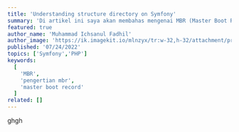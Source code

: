 ---
title: 'Understanding structure directory on Symfony'
summary: 'Di artikel ini saya akan membahas mengenai MBR (Master Boot Record) : Pengertian, Fungsi, dan Cara Kerja.'
featured: true
author_name: 'Muhammad Ichsanul Fadhil'
author_image: 'https://ik.imagekit.io/mlnzyx/tr:w-32,h-32/attachment/profile.webp'
published: '07/24/2022'
topics: ['Symfony','PHP']
keywords:
  [
    'MBR',
    'pengertian mbr',
    'master boot record'
  ]
related: []
---

ghgh











